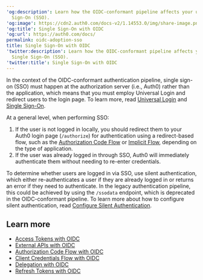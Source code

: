 ---
'og:description': Learn how the OIDC-conformant pipeline affects your use of Single
  Sign-On (SSO).
'og:image': https://cdn2.auth0.com/docs-v2/1.14553.0/img/share-image.png
'og:title': Single Sign-On with OIDC
'og:url': https://auth0.com/docs/
permalink: oidc-adoption-sso
title: Single Sign-On with OIDC
'twitter:description': Learn how the OIDC-conformant pipeline affects your use of
  Single Sign-On (SSO).
'twitter:title': Single Sign-On with OIDC
---
In the context of the OIDC-conformant authentication pipeline, single sign-on (<Tooltip tip="Single Sign-On (SSO): Service that, after a user logs into one applicaton, automatically logs that user in to other applications." cta="View Glossary" href="/docs/glossary?term=SSO">SSO</Tooltip>) must happen at the <Tooltip tip="Single Sign-On (SSO): Service that, after a user logs into one applicaton, automatically logs that user in to other applications." cta="View Glossary" href="/docs/glossary?term=authorization+server">authorization server</Tooltip> (i.e., Auth0) rather than the application, which means that you must employ <Tooltip tip="Authorization Server: Centralized server that contributes to defining the boundaries of a user’s access. For example, your authorization server can control the data, tasks, and features available to a user." cta="View Glossary" href="/docs/glossary?term=Universal+Login">Universal Login</Tooltip> and redirect users to the login page. To learn more, read [Universal Login](/docs/authenticate/login/auth0-universal-login) and [Single Sign-On](/docs/authenticate/single-sign-on).

At a general level, when performing SSO:

1. If the user is not logged in locally, you should redirect them to your Auth0 login page (`/authorize`) for authentication using a redirect-based flow, such as the [Authorization Code Flow](/docs/get-started/authentication-and-authorization-flow/authorization-code-flow) or [Implicit Flow](/docs/get-started/authentication-and-authorization-flow/implicit-flow-with-form-post), depending on the type of application.
2. If the user was already logged in through SSO, Auth0 will immediately authenticate them without needing to re-enter credentials.

To determine whether users are logged in via SSO, use silent authentication, which either re-authenticates a user if they are already logged in or returns an error if they need to authenticate. In the legacy authentication pipeline, this could be achieved by using the `/ssodata` endpoint, which is deprecated in the OIDC-conformant pipeline. To learn more about how to configure silent authentication, read [Configure Silent Authentication](/docs/authenticate/login/configure-silent-authentication).

## Learn more

* [Access Tokens with OIDC](/docs/authenticate/login/oidc-conformant-authentication/oidc-adoption-access-tokens)
* [External APIs with OIDC](/docs/authenticate/login/oidc-conformant-authentication/oidc-adoption-apis)
* [Authorization Code Flow with OIDC](/docs/authenticate/login/oidc-conformant-authentication/oidc-adoption-auth-code-flow)
* [Client Credentials Flow with OIDC](/docs/authenticate/login/oidc-conformant-authentication/oidc-adoption-client-credentials-flow)
* [Delegation with OIDC](/docs/authenticate/login/oidc-conformant-authentication/oidc-adoption-delegation)
* [Refresh Tokens with OIDC](/docs/authenticate/login/oidc-conformant-authentication/oidc-adoption-refresh-tokens)